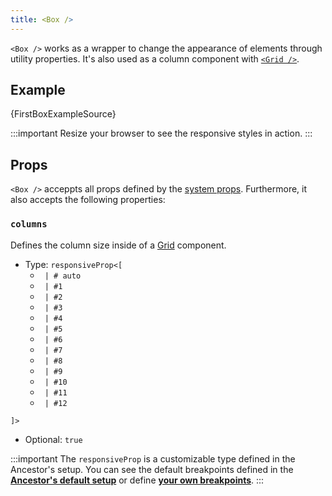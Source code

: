 ```yaml
---
title: <Box />
---
```



`<Box />` works as a wrapper to change the appearance of elements through utility properties.
It's also used as a column component with [`<Grid />`](/docs/api/grid).

## Example

<CodeBlock className='language-rescript'> {FirstBoxExampleSource}</CodeBlock>

:::important
Resize your browser to see the responsive styles in action.
:::

<Wrapper>
  <FirstBoxExample />
</Wrapper>

## Props

`<Box />` acceppts all props defined by the [system props](/docs/system-props).
Furthermore, it also accepts the following properties:

### `columns`

Defines the column size inside of a [Grid](/docs/api/grid) component.

- Type: `responsiveProp<[`
   - ` | # auto`
   - ` | #1`
   - ` | #2`
   - ` | #3`
   - ` | #4`
   - ` | #5`
   - ` | #6`
   - ` | #7`
   - ` | #8`
   - ` | #9`
   - ` | #10`
   - ` | #11`
   - ` | #12`

 `]>`

- Optional: `true`

:::important
 The `responsiveProp` is a customizable type defined in the Ancestor's setup.
 You can see the default breakpoints defined in the **[Ancestor's default setup](/docs/customization#default-breakpoints)** or define **[your own breakpoints](/docs/customization#custom-breakpoints)**.
:::
